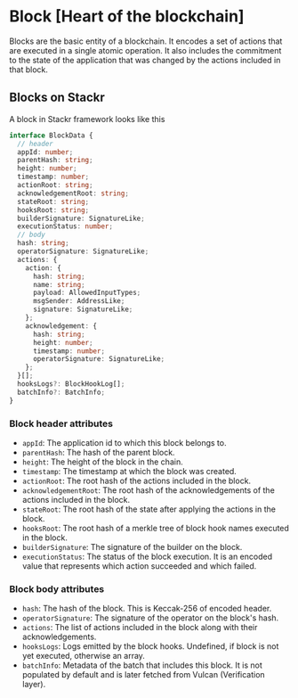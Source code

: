 # Block [Heart of the blockchain]

Blocks are the basic entity of a blockchain. It encodes a set of actions that are executed in a single atomic operation. It also includes the commitment to the state of the application that was changed by the actions included in that block.

## Blocks on Stackr

A block in Stackr framework looks like this

```ts [block.ts]
interface BlockData {
  // header
  appId: number;
  parentHash: string;
  height: number;
  timestamp: number;
  actionRoot: string;
  acknowledgementRoot: string;
  stateRoot: string;
  hooksRoot: string;
  builderSignature: SignatureLike;
  executionStatus: number;
  // body
  hash: string;
  operatorSignature: SignatureLike;
  actions: {
    action: {
      hash: string;
      name: string;
      payload: AllowedInputTypes;
      msgSender: AddressLike;
      signature: SignatureLike;
    };
    acknowledgement: {
      hash: string;
      height: number;
      timestamp: number;
      operatorSignature: SignatureLike;
    };
  }[];
  hooksLogs?: BlockHookLog[];
  batchInfo?: BatchInfo;
}
```

### Block header attributes

- `appId`: The application id to which this block belongs to.
- `parentHash`: The hash of the parent block.
- `height`: The height of the block in the chain.
- `timestamp`: The timestamp at which the block was created.
- `actionRoot`: The root hash of the actions included in the block.
- `acknowledgementRoot`: The root hash of the acknowledgements of the actions included in the block.
- `stateRoot`: The root hash of the state after applying the actions in the block.
- `hooksRoot`: The root hash of a merkle tree of block hook names executed in the block.
- `builderSignature`: The signature of the builder on the block.
- `executionStatus`: The status of the block execution. It is an encoded value that represents which action succeeded and which failed.

### Block body attributes

- `hash`: The hash of the block. This is Keccak-256 of encoded header.
- `operatorSignature`: The signature of the operator on the block's hash.
- `actions`: The list of actions included in the block along with their acknowledgements.
- `hooksLogs`: Logs emitted by the block hooks. Undefined, if block is not yet executed, otherwise an array.
- `batchInfo`: Metadata of the batch that includes this block. It is not populated by default and is later fetched from Vulcan (Verification layer).
